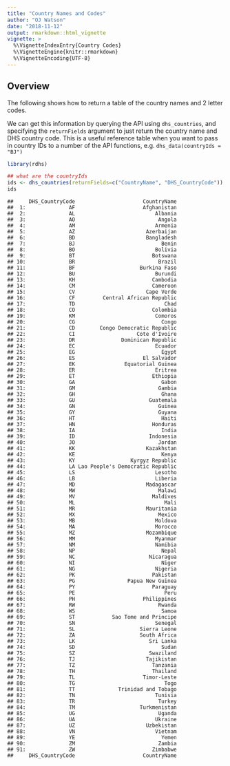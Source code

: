 ```yaml
---
title: "Country Names and Codes"
author: "OJ Watson"
date: "2018-11-12"
output: rmarkdown::html_vignette
vignette: >
  %\VignetteIndexEntry{Country Codes}
  %\VignetteEngine{knitr::rmarkdown}
  %\VignetteEncoding{UTF-8}
---
```

## Overview

The following shows how to return a table of the country names and 2 letter codes. 

We can get this information by querying the API using `dhs_countries`, and
specifying the `returnFields` argument to just return the country name and 
DHS country code. This is a useful reference table when you want to pass in 
country IDs to a number of the API functions, e.g. `dhs_data(countryIds = "BJ")`



```r
library(rdhs)

## what are the countryIds
ids <- dhs_countries(returnFields=c("CountryName", "DHS_CountryCode"))
ids
```

```
##     DHS_CountryCode                      CountryName
##  1:              AF                      Afghanistan
##  2:              AL                          Albania
##  3:              AO                           Angola
##  4:              AM                          Armenia
##  5:              AZ                       Azerbaijan
##  6:              BD                       Bangladesh
##  7:              BJ                            Benin
##  8:              BO                          Bolivia
##  9:              BT                         Botswana
## 10:              BR                           Brazil
## 11:              BF                     Burkina Faso
## 12:              BU                          Burundi
## 13:              KH                         Cambodia
## 14:              CM                         Cameroon
## 15:              CV                       Cape Verde
## 16:              CF         Central African Republic
## 17:              TD                             Chad
## 18:              CO                         Colombia
## 19:              KM                          Comoros
## 20:              CG                            Congo
## 21:              CD        Congo Democratic Republic
## 22:              CI                    Cote d'Ivoire
## 23:              DR               Dominican Republic
## 24:              EC                          Ecuador
## 25:              EG                            Egypt
## 26:              ES                      El Salvador
## 27:              EK                Equatorial Guinea
## 28:              ER                          Eritrea
## 29:              ET                         Ethiopia
## 30:              GA                            Gabon
## 31:              GM                           Gambia
## 32:              GH                            Ghana
## 33:              GU                        Guatemala
## 34:              GN                           Guinea
## 35:              GY                           Guyana
## 36:              HT                            Haiti
## 37:              HN                         Honduras
## 38:              IA                            India
## 39:              ID                        Indonesia
## 40:              JO                           Jordan
## 41:              KK                       Kazakhstan
## 42:              KE                            Kenya
## 43:              KY                  Kyrgyz Republic
## 44:              LA Lao People's Democratic Republic
## 45:              LS                          Lesotho
## 46:              LB                          Liberia
## 47:              MD                       Madagascar
## 48:              MW                           Malawi
## 49:              MV                         Maldives
## 50:              ML                             Mali
## 51:              MR                       Mauritania
## 52:              MX                           Mexico
## 53:              MB                          Moldova
## 54:              MA                          Morocco
## 55:              MZ                       Mozambique
## 56:              MM                          Myanmar
## 57:              NM                          Namibia
## 58:              NP                            Nepal
## 59:              NC                        Nicaragua
## 60:              NI                            Niger
## 61:              NG                          Nigeria
## 62:              PK                         Pakistan
## 63:              PG                 Papua New Guinea
## 64:              PY                         Paraguay
## 65:              PE                             Peru
## 66:              PH                      Philippines
## 67:              RW                           Rwanda
## 68:              WS                            Samoa
## 69:              ST            Sao Tome and Principe
## 70:              SN                          Senegal
## 71:              SL                     Sierra Leone
## 72:              ZA                     South Africa
## 73:              LK                        Sri Lanka
## 74:              SD                            Sudan
## 75:              SZ                        Swaziland
## 76:              TJ                       Tajikistan
## 77:              TZ                         Tanzania
## 78:              TH                         Thailand
## 79:              TL                      Timor-Leste
## 80:              TG                             Togo
## 81:              TT              Trinidad and Tobago
## 82:              TN                          Tunisia
## 83:              TR                           Turkey
## 84:              TM                     Turkmenistan
## 85:              UG                           Uganda
## 86:              UA                          Ukraine
## 87:              UZ                       Uzbekistan
## 88:              VN                          Vietnam
## 89:              YE                            Yemen
## 90:              ZM                           Zambia
## 91:              ZW                         Zimbabwe
##     DHS_CountryCode                      CountryName
```
